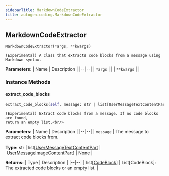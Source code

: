 ```yaml
---
sidebarTitle: MarkdownCodeExtractor
title: autogen.coding.MarkdownCodeExtractor
---
```

<h2 id="autogen.coding.MarkdownCodeExtractor" class="doc doc-heading">
    <code class="doc-symbol doc-symbol-heading doc-symbol-class"></code>
    <span class="doc doc-object-name doc-class-name">MarkdownCodeExtractor</span>
</h2>

```python
MarkdownCodeExtractor(*args, **kwargs)
```

    (Experimental) A class that extracts code blocks from a message using Markdown syntax.

<b>Parameters:</b>
| Name | Description |
|--|--|
| `*args` |  |
| `**kwargs` |  |

### Instance Methods

<code class="doc-symbol doc-symbol-heading doc-symbol-method"></code>
#### extract_code_blocks

```python
extract_code_blocks(self, message: str | list[UserMessageTextContentPart | UserMessageImageContentPart] | None) -> list[CodeBlock]
```

    (Experimental) Extract code blocks from a message. If no code blocks are found,
    return an empty list.<br/>

<b>Parameters:</b>
| Name | Description |
|--|--|
| `message` | The message to extract code blocks from.<br/><br/>**Type:** str \| list[[UserMessageTextContentPart](/docs/api-reference/autogen/types/UserMessageTextContentPart) \| [UserMessageImageContentPart](/docs/api-reference/autogen/types/UserMessageImageContentPart)] \| None |

<b>Returns:</b>
| Type | Description |
|--|--|
| list[[CodeBlock](/docs/api-reference/autogen/coding/CodeBlock)] | List[CodeBlock]: The extracted code blocks or an empty list. |

<br />